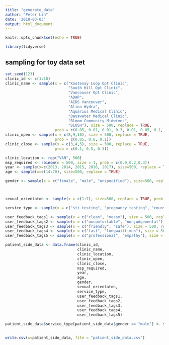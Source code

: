 ```yaml
---
title: "generate_data"
author: "Peter Lin"
date: '2018-03-03'
output: html_document
---
```


```r
knitr::opts_chunk$set(echo = TRUE)
```


```r
library(tidyverse)
```


## sampling for toy data set


```r
set.seed(123)
clinic_id <- c(1:10)
clinic_name <- sample(x = c("Kootenay Loop Opt Clinic", 
                            "South Hill Opt Clinic", 
                            "Vancouver Opt Clinic", 
                            "ADAP", 
                            "AIDS Vancouver", 
                            "Alina Wydra",
                            "Aquarius Medical Clinic",
                            "Bayswater Medical Clinic",
                            "Bloom Community Midwives",
                            "BLUSH"), size = 500, replace = TRUE, 
                      prob = c(0.05, 0.01, 0.01, 0.3, 0.01, 0.05, 0.1, 0.01, 0.2, 0.1))
clinic_open <- sample(x = c(8,9,10), size = 500, replace = TRUE, 
                      prob = c(0.05, 0.8, 0.1))
clinic_close <- sample(x = c(3,4,5), size = 500, replace = TRUE, 
                      prob = c(0.1, 0.5, 0.3))

clinic_location <- rep("VAN", 500)
msp_required <- rbinom(n = 500, size = 1, prob = c(0.9,0.2,0.3))
year <- sample(x=c(2013, 2014, 2015, 2016, 2017), size=500, replace = TRUE) 
age <- sample(x=c(14:70), size=500, replace = TRUE) 

gender <- sample(x = c("female", "male", "unspecified"), size=500, replace = TRUE, prob = c(0.1, 0.4, 0.2)) 



sexual_orientaton <- sample(x = c(1:7), size=500, replace = TRUE, prob = c(0.1, 0.4, 0.2, 0.1, 0.1, 0.4, 0.1))

service_type <- sample(x = c("sti_testing", "pregnancy_testing", "counselling", "birth control services", "abortion", "emergency contraceptive"), size = 500, replace = TRUE, prob = c(0.1, 0.2, 0.1, 0.1, 0.05, 0.1))

user_feedback_tags1 <- sample(x = c("clean", "messy"), size = 500, replace = TRUE, prob = c(0.45, 0.2))
user_feedback_tags2 <- sample(x = c("uncomfortable", "nonjudgemental"), size = 500, replace = TRUE, prob = c(0.3, 0.4))
user_feedback_tags3 <- sample(x = c("friendly", "safe"), size = 500, replace = TRUE, prob = c(0.25, 0.3))
user_feedback_tags4 <- sample(x = c("fast", "longwaittimes"), size = 500, replace = TRUE, prob = c(0.1, 0.7))
user_feedback_tags5 <- sample(x = c("professional", "empathy"), size = 500, replace = TRUE)
```

```r
patient_side_data <- data.frame(clinic_id, 
                                clinic_name,
                                clinic_location,
                                clinic_open,
                                clinic_close,
                                msp_required,
                                year,
                                age,
                                gender,
                                sexual_orientaton,
                                service_type,
                                user_feedback_tags1,
                                user_feedback_tags2,
                                user_feedback_tags3,
                                user_feedback_tags4,
                                user_feedback_tags5)
```

```r

patient_side_data$service_type[patient_side_data$gender == "male"] <- sample(x = c("sti_testing", "counselling"), size = 1)
  

```


```r
write.csv(x=patient_side_data, file = "patient_side_data.csv")
```

